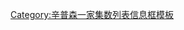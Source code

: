 {{Infobox Simpsons season episode list
| color         = #EFEFEF
| season_number = 26
| start_year    = 2014
| end_year      = 2015
| start_date    = {{start date|2014|9|28}}
| end_date      = 
| episode_list  = 
# [[Clown in the Dumps]]
# [[The Wreck of the Relationship]]
# [[Super Franchise Me]]
# [[Treehouse of Horror XXV]]
# [[Opposites A-Frack]]
# [[Simpsorama]]
# [[Blazed and Confused]]
# [[Covercraft]]
# [[I Won't Be Home for Christmas (The Simpsons)|I Won't Be Home for Christmas]]
# [[The Man Who Came to Be Dinner]]
# [[Bart's New Friend]]
# [[The Musk Who Fell to Earth]]
# [[Walking Big & Tall]]
# [[My Fare Lady]]
# [[The Princess Guide]]
# [[Sky Police]]
# [[Waiting for Duffman]]
}}<noinclude>[[Category:辛普森一家集数列表信息框模板]]</noinclude>